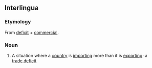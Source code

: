 ==Interlingua==

===Etymology===
From [[deficit]] + [[commercial]].

===Noun===
{{head|ia|noun|head=[[deficit]] [[commercial]]}}

# A situation where a [[country]] is [[import]]ing more than it is [[export]]ing; a [[trade deficit]].